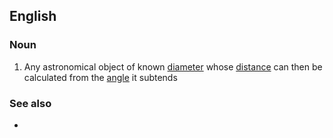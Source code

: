 ==English==
{{wikipedia}}

===Noun===
{{en-noun|head=[[standard]] [[ruler]]}}
# {{lb|en|astronomy}} Any astronomical object of known [[diameter]] whose [[distance]] can then be calculated from the [[angle]] it subtends

===See also===
* {{l|en|standard candle}}